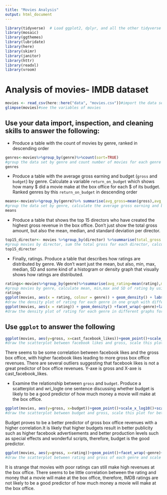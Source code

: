 ```yaml
---
title: "Movies Analysis"
output: html_document
---
```



```r
library(tidyverse)  # Load ggplot2, dplyr, and all the other tidyverse packages
library(mosaic)
library(ggthemes)
library(lubridate)
library(here)
library(skimr)
library(janitor)
library(httr)
library(readxl)
library(vroom)
```


# Analysis of movies- IMDB dataset

```r
movies <- read_csv(here::here("data", "movies.csv"))#import the data set of movies
glimpse(movies)#see the variables of movies
```

## Use your data import, inspection, and cleaning skills to answer the following:

- Produce a table with the count of movies by genre, ranked in descending order
```r
genres<-movies%>%group_by(genre)%>%count(sort=TRUE)
#group the data set by genre and count number of movies for each genre in descending order
genres
```

- Produce a table with the average gross earning and budget (`gross` and `budget`) by genre. Calculate a variable `return_on_budget` which shows how many $ did a movie make at the box office for each $ of its budget. Ranked genres by this `return_on_budget` in descending order
```r
means<-movies%>%group_by(genre)%>% summarise(avg_gross=mean(gross),avg_budget=mean(budget),return_on_budget=avg_gross/avg_budget,.groups = 'drop')%>%arrange(desc(return_on_budget))
#group the data set by genre, calculate the average gross earning and budget by genre and return_on_budget which equals to average gross earning/average budget, then use arrange() to range genres in descending order
means
```

- Produce a table that shows the top 15 directors who have created the highest gross revenue in the box office. Don't just show the total gross amount, but also the mean, median, and standard deviation per director.
```r
top15_director<- movies %>%group_by(director) %>%summarise(total_gross = sum(gross, na.rm=TRUE),avg_gross=mean(gross, na.rm=TRUE),med_gross=median(gross,na.rm=TRUE),sd_gross=sd(gross, na.rm=TRUE),count = n(),.groups = 'drop') %>%arrange(desc(total_gross),.groups = 'drop')%>%head(15)
#group movies by director, sum the total gross for each director, calculate the mean, median, sd of gross for each director, then use arrange() to range total gross in descending order and choose the top 15 values
top15_director
```

- Finally, ratings. Produce a table that describes how ratings are distributed by genre. We don't want just the mean, but also, min, max, median, SD and some kind of a histogram or density graph that visually shows how ratings are distributed. 
```r
ratings<-movies%>%group_by(genre)%>%summarise(avg_rating=mean(rating),min_rating=min(rating),max_rating=max(rating),med_rating=median(rating),sd_rating=sd(rating),.groups = 'drop')
#group movies by genre, calculate mean, min,max and SD of rating by using summarise()
ratings
ggplot(movies, aes(x = rating, colour = genre)) + geom_density() + labs(title = "Ratings distribution by genre", y = "Density of rating",  x = "Rating")
#draw the density plot of rating for each genre in one graph with different colors
ggplot(movies, aes(x = rating)) + geom_density() +facet_wrap(~genre)+labs(title = "Ratings distribution by genre", y = "Density of rating",  x = "Rating")
#draw the density plot of rating for each genre in different graphs for better visibility
```

## Use `ggplot` to answer the following


```r
ggplot(movies, aes(y=gross, x=cast_facebook_likes))+geom_point()+scale_x_log10()+scale_y_log10()
#draw the scatterplot between facebook likes and gross, scale this plot for better visibility
```
There seems to be some correlation between facebook likes and the gross box office, with higher facebook likes leading to more gross box office revenues. There are several outliers suggesting that facebook likes is not a great predictor of box office revenues. Y-axe is gross and X-axe is cast_facebook_likes.

- Examine the relationship between `gross` and `budget`. Produce a scatterplot and wri_logte one sentence discussing whether budget is likely to be a good predictor of how much money a movie will make at the box office.
```r
ggplot(movies, aes(y=gross, x=budget))+geom_point()+scale_x_log10()+scale_y_log10()
#draw the scatterplot between budget and gross, scale this plot for better visibility
```
Budget proves to be a better predictor of gross box office revenues with a higher correlation.It is likely that higher budgets result in better publicity such as higher facebook advertisements and better production levels such as special effects and wonderful scripts, therefore, budget is the good predictor.


```r
ggplot(movies, aes(y=gross, x=rating))+geom_point()+facet_wrap(~genre)+scale_y_log10()
#draw the scatterplot between rating and gross of each genre and scale this plot for better visibility
```
It is strange that movies with poor ratings can still make high revenues at the box office. There seems to be little correlation between the rating and money that a movie will make at the box office, therefore, IMDB ratings are not likely to be a good predictor of how much money a movie will make at the box office.
